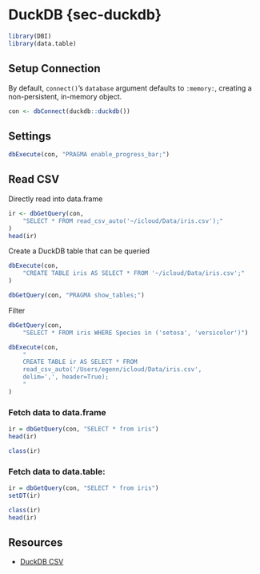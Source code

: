 # DuckDB {sec-duckdb}

```r
library(DBI)
library(data.table)
```

## Setup Connection

By default, `connect()`'s `database` argument defaults to `:memory:`, creating a non-persistent, in-memory object.

```r
con <- dbConnect(duckdb::duckdb())
```

## Settings

```r
dbExecute(con, "PRAGMA enable_progress_bar;")
```

## Read CSV

Directly read into data.frame
```r
ir <- dbGetQuery(con, 
    "SELECT * FROM read_csv_auto('~/icloud/Data/iris.csv');"
)
head(ir)
```

Create a DuckDB table that can be queried

```r
dbExecute(con,
    "CREATE TABLE iris AS SELECT * FROM '~/icloud/Data/iris.csv';"
)
```

```r
dbGetQuery(con, "PRAGMA show_tables;")
```

Filter

```r
dbGetQuery(con,
    "SELECT * FROM iris WHERE Species in ('setosa', 'versicolor')")
```

```r
dbExecute(con,
    "
    CREATE TABLE ir AS SELECT * FROM 
    read_csv_auto('/Users/egenn/icloud/Data/iris.csv', 
    delim=',', header=True);
    "
)
```

### Fetch data to data.frame

```r
ir = dbGetQuery(con, "SELECT * from iris")
head(ir)
```

```r
class(ir)
```

### Fetch data to data.table:

```r
ir = dbGetQuery(con, "SELECT * from iris")
setDT(ir)
```

```r
class(ir)
head(ir)
```


## Resources

- [DuckDB CSV](https://duckdb.org/docs/data/csv)
